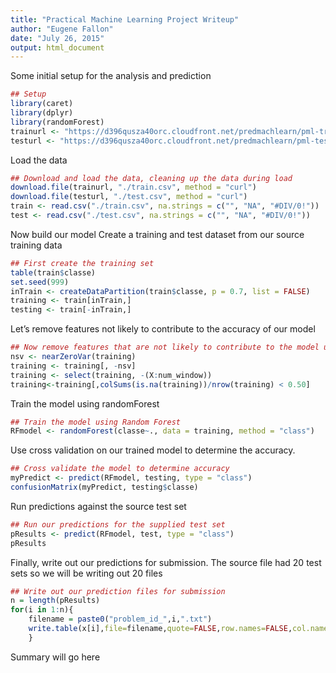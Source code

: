 ```yaml
---
title: "Practical Machine Learning Project Writeup"
author: "Eugene Fallon"
date: "July 26, 2015"
output: html_document
---
```


Some initial setup for the analysis and prediction

```r
## Setup 
library(caret)
library(dplyr)
library(randomForest)
trainurl <- "https://d396qusza40orc.cloudfront.net/predmachlearn/pml-training.csv"
testurl <- "https://d396qusza40orc.cloudfront.net/predmachlearn/pml-testing.csv"

```

Load the data

```r
## Download and load the data, cleaning up the data during load
download.file(trainurl, "./train.csv", method = "curl")
download.file(testurl, "./test.csv", method = "curl")
train <- read.csv("./train.csv", na.strings = c("", "NA", "#DIV/0!"))
test <- read.csv("./test.csv", na.strings = c("", "NA", "#DIV/0!"))  

```

Now build our model
Create a training and test dataset from our source training data
```r
## First create the training set
table(train$classe)
set.seed(999)
inTrain <- createDataPartition(train$classe, p = 0.7, list = FALSE)
training <- train[inTrain,]
testing <- train[-inTrain,]
```

Let's remove features not likely to contribute to the accuracy of our model
```r
## Now remove features that are not likely to contribute to the model using the nearZeroVar function
nsv <- nearZeroVar(training)
training <- training[, -nsv]
training <- select(training, -(X:num_window))
training<-training[,colSums(is.na(training))/nrow(training) < 0.50]
```

Train the model using randomForest
```r
## Train the model using Random Forest
RFmodel <- randomForest(classe~., data = training, method = "class")
```

Use cross validation on our trained  model to determine the accuracy.
```r
## Cross validate the model to determine accuracy
myPredict <- predict(RFmodel, testing, type = "class")
confusionMatrix(myPredict, testing$classe)
```

Run predictions against the source test set
```r
## Run our predictions for the supplied test set
pResults <- predict(RFmodel, test, type = "class")
pResults
```

Finally, write out our predictions for submission.  The source file had 20 test sets so we will be writing out 20 files
```r
## Write out our prediction files for submission
n = length(pResults)
for(i in 1:n){
    filename = paste0("problem_id_",i,".txt")
    write.table(x[i],file=filename,quote=FALSE,row.names=FALSE,col.names=FALSE)
    }
```

Summary will go here
